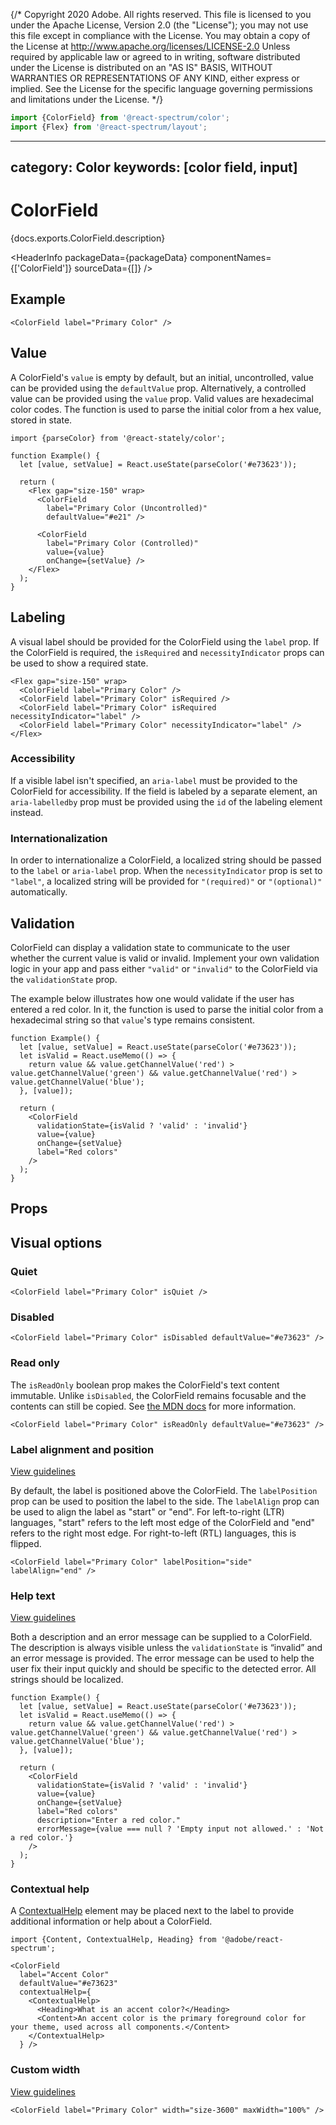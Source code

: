 {/* Copyright 2020 Adobe. All rights reserved.
This file is licensed to you under the Apache License, Version 2.0 (the "License");
you may not use this file except in compliance with the License. You may obtain a copy
of the License at http://www.apache.org/licenses/LICENSE-2.0
Unless required by applicable law or agreed to in writing, software distributed under
the License is distributed on an "AS IS" BASIS, WITHOUT WARRANTIES OR REPRESENTATIONS
OF ANY KIND, either express or implied. See the License for the specific language
governing permissions and limitations under the License. */}



```jsx import
import {ColorField} from '@react-spectrum/color';
import {Flex} from '@react-spectrum/layout';
```

---
category: Color
keywords: [color field, input]
---

# ColorField

<PageDescription>{docs.exports.ColorField.description}</PageDescription>

<HeaderInfo
  packageData={packageData}
  componentNames={['ColorField']}
  sourceData={[]} />

## Example

```tsx example
<ColorField label="Primary Color" />
```

## Value

A ColorField's `value` is empty by default, but an initial, uncontrolled, value can be provided using the `defaultValue` prop.
Alternatively, a controlled value can be provided using the `value` prop. Valid values are hexadecimal color codes.
The <TypeLink links={statelyDocs.links} type={statelyDocs.exports.parseColor} /> function is used to parse the initial color
from a hex value, stored in state.

```tsx example
import {parseColor} from '@react-stately/color';

function Example() {
  let [value, setValue] = React.useState(parseColor('#e73623'));

  return (
    <Flex gap="size-150" wrap>
      <ColorField
        label="Primary Color (Uncontrolled)"
        defaultValue="#e21" />

      <ColorField
        label="Primary Color (Controlled)"
        value={value}
        onChange={setValue} />
    </Flex>
  );
}
```

## Labeling

A visual label should be provided for the ColorField using the `label` prop. If the ColorField is required, the `isRequired` and
`necessityIndicator` props can be used to show a required state.

```tsx example
<Flex gap="size-150" wrap>
  <ColorField label="Primary Color" />
  <ColorField label="Primary Color" isRequired />
  <ColorField label="Primary Color" isRequired necessityIndicator="label" />
  <ColorField label="Primary Color" necessityIndicator="label" />
</Flex>
```

### Accessibility

If a visible label isn't specified, an `aria-label` must be provided to the ColorField for
accessibility. If the field is labeled by a separate element, an `aria-labelledby` prop must be provided using
the `id` of the labeling element instead.

### Internationalization

In order to internationalize a ColorField, a localized string should be passed to the `label` or `aria-label` prop.
When the `necessityIndicator` prop is set to `"label"`, a localized string will be provided for `"(required)"` or `"(optional)"` automatically.

## Validation

ColorField can display a validation state to communicate to the user whether the current value is valid or invalid.
Implement your own validation logic in your app and pass either `"valid"` or `"invalid"` to the ColorField via the `validationState` prop.

The example below illustrates how one would validate if the user has entered a red color. In it,
the <TypeLink links={statelyDocs.links} type={statelyDocs.exports.parseColor} /> function is used to parse the
initial color from a hexadecimal string so that `value`'s type remains consistent.

```tsx example
function Example() {
  let [value, setValue] = React.useState(parseColor('#e73623'));
  let isValid = React.useMemo(() => {
    return value && value.getChannelValue('red') > value.getChannelValue('green') && value.getChannelValue('red') > value.getChannelValue('blue');
  }, [value]);

  return (
    <ColorField
      validationState={isValid ? 'valid' : 'invalid'}
      value={value}
      onChange={setValue}
      label="Red colors"
    />
  );
}
```

## Props

<PropTable component={docs.exports.ColorField} links={docs.links} />

## Visual options

### Quiet

```tsx example
<ColorField label="Primary Color" isQuiet />
```

### Disabled

```tsx example
<ColorField label="Primary Color" isDisabled defaultValue="#e73623" />
```

### Read only

The `isReadOnly` boolean prop makes the ColorField's text content immutable. Unlike `isDisabled`, the ColorField remains focusable
and the contents can still be copied. See [the MDN docs](https://developer.mozilla.org/en-US/docs/Web/HTML/Attributes/readonly) for more information.

```tsx example
<ColorField label="Primary Color" isReadOnly defaultValue="#e73623" />
```

### Label alignment and position
[View guidelines](https://spectrum.adobe.com/page/text-field/#Label-position)

By default, the label is positioned above the ColorField. The `labelPosition` prop can be used to position the label to the side.
The `labelAlign` prop can be used to align the label as "start" or "end". For left-to-right (LTR) languages, "start" refers to the
left most edge of the ColorField and "end" refers to the right most edge. For right-to-left (RTL) languages, this is flipped.

```tsx example
<ColorField label="Primary Color" labelPosition="side" labelAlign="end" />
```

### Help text
[View guidelines](https://spectrum.adobe.com/page/help-text/)

Both a description and an error message can be supplied to a ColorField. The description is always visible unless the `validationState` is “invalid” and an error message is provided. The error message can be used to help the user fix their input quickly and should be specific to the detected error. All strings should be localized.

```tsx example
function Example() {
  let [value, setValue] = React.useState(parseColor('#e73623'));
  let isValid = React.useMemo(() => {
    return value && value.getChannelValue('red') > value.getChannelValue('green') && value.getChannelValue('red') > value.getChannelValue('blue');
  }, [value]);

  return (
    <ColorField
      validationState={isValid ? 'valid' : 'invalid'}
      value={value}
      onChange={setValue}
      label="Red colors"
      description="Enter a red color."
      errorMessage={value === null ? 'Empty input not allowed.' : 'Not a red color.'}
    />
  );
}
```

### Contextual help

A [ContextualHelp](ContextualHelp.html) element may be placed next to the label to provide additional information or help about a ColorField.

```tsx example
import {Content, ContextualHelp, Heading} from '@adobe/react-spectrum';

<ColorField
  label="Accent Color"
  defaultValue="#e73623"
  contextualHelp={
    <ContextualHelp>
      <Heading>What is an accent color?</Heading>
      <Content>An accent color is the primary foreground color for your theme, used across all components.</Content>
    </ContextualHelp>
  } />
```

### Custom width

[View guidelines](https://spectrum.adobe.com/page/text-field/#Width)

```tsx example
<ColorField label="Primary Color" width="size-3600" maxWidth="100%" />
```
